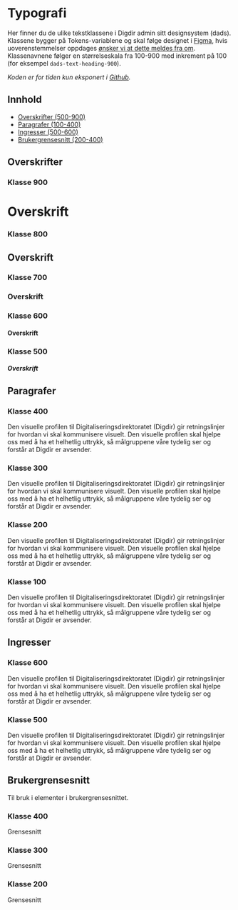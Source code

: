 
<Meta title="Generelt/Typografi" />

# Typografi

Her finner du de ulike tekstklassene i Digdir admin sitt designsystem (dads).
Klassene bygger på Tokens-variablene og skal følge designet i [Figma](https://www.figma.com/file/eeznFkuH7UletQmhN174VR/DDS---Design-Tokens?node-id=15%3A98), hvis uoverenstemmelser oppdages [ønsker vi at dette meldes fra om](https://github.com/felleslosninger/tlp-design-admin/issues).
Klassenavnene følger en størrelseskala fra 100-900 med inkrement på 100 (for eksempel `dads-text-heading-900`).

_Koden er for tiden kun eksponert i [Github](https://github.com/felleslosninger/tlp-design-admin/tree/main/packages/css/)._

## Innhold

- [Overskrifter (500-900)](#overskrifter)
- [Paragrafer (100-400)](#paragrafer)
- [Ingresser (500-600)](#ingresser)
- [Brukergrensesnitt (200-400)](#brukergrensesnitt)

## Overskrifter

### Klasse 900

<Preview isExpanded >
<h1 class='dads-text-heading-900'>
  Overskrift
</h1>
</Preview>

### Klasse 800

<Preview isExpanded >
<h2 class='dads-text-heading-800'>
  Overskrift
</h2>
</Preview>

### Klasse 700

<Preview isExpanded >
<h3 class='dads-text-heading-700'>
  Overskrift
</h3>
</Preview>

### Klasse 600

<Preview isExpanded >
<h4 class='dads-text-heading-600'>
  Overskrift
</h4>
</Preview>

### Klasse 500

<Preview isExpanded >
<h5 class='dads-text-heading-500'>
  Overskrift
</h5>
</Preview>

## Paragrafer

### Klasse 400

<Preview isExpanded >
<p class='dads-text-body-400'>
  Den visuelle profilen til Digitaliseringsdirektoratet (Digdir) gir retningslinjer for hvordan vi skal kommunisere visuelt. Den visuelle profilen skal hjelpe oss med å ha et helhetlig uttrykk, så målgruppene våre tydelig ser og forstår at Digdir er avsender.
</p>
</Preview>

### Klasse 300

<Preview isExpanded >
<p class='dads-text-body-300'>
  Den visuelle profilen til Digitaliseringsdirektoratet (Digdir) gir retningslinjer for hvordan vi skal kommunisere visuelt. Den visuelle profilen skal hjelpe oss med å ha et helhetlig uttrykk, så målgruppene våre tydelig ser og forstår at Digdir er avsender.
</p>
</Preview>

### Klasse 200

<Preview isExpanded >
<p class='dads-text-body-200'>
  Den visuelle profilen til Digitaliseringsdirektoratet (Digdir) gir retningslinjer for hvordan vi skal kommunisere visuelt. Den visuelle profilen skal hjelpe oss med å ha et helhetlig uttrykk, så målgruppene våre tydelig ser og forstår at Digdir er avsender.
</p>
</Preview>

### Klasse 100

<Preview isExpanded >
<p class='dads-text-body-100'>
  Den visuelle profilen til Digitaliseringsdirektoratet (Digdir) gir retningslinjer for hvordan vi skal kommunisere visuelt. Den visuelle profilen skal hjelpe oss med å ha et helhetlig uttrykk, så målgruppene våre tydelig ser og forstår at Digdir er avsender.
</p>
</Preview>

## Ingresser

### Klasse 600

<Preview isExpanded >
<p class='dads-text-ingress-600'>
  Den visuelle profilen til Digitaliseringsdirektoratet (Digdir) gir retningslinjer for hvordan vi skal kommunisere visuelt. Den visuelle profilen skal hjelpe oss med å ha et helhetlig uttrykk, så målgruppene våre tydelig ser og forstår at Digdir er avsender.
</p>
</Preview>

### Klasse 500 

<Preview isExpanded >
<p class='dads-text-ingress-500'>
  Den visuelle profilen til Digitaliseringsdirektoratet (Digdir) gir retningslinjer for hvordan vi skal kommunisere visuelt. Den visuelle profilen skal hjelpe oss med å ha et helhetlig uttrykk, så målgruppene våre tydelig ser og forstår at Digdir er avsender.
</p>
</Preview>


## Brukergrensesnitt

Til bruk i elementer i brukergrensesnittet.

### Klasse 400

<Preview isExpanded >
<span class='dads-text-interface-400'>
  Grensesnitt
</span>
</Preview>

### Klasse 300

<Preview isExpanded >
<span class='dads-text-interface-300'>
  Grensesnitt
</span>
</Preview>

### Klasse 200

<Preview isExpanded >
<span class='dads-text-interface-200'>
  Grensesnitt
</span>
</Preview>

